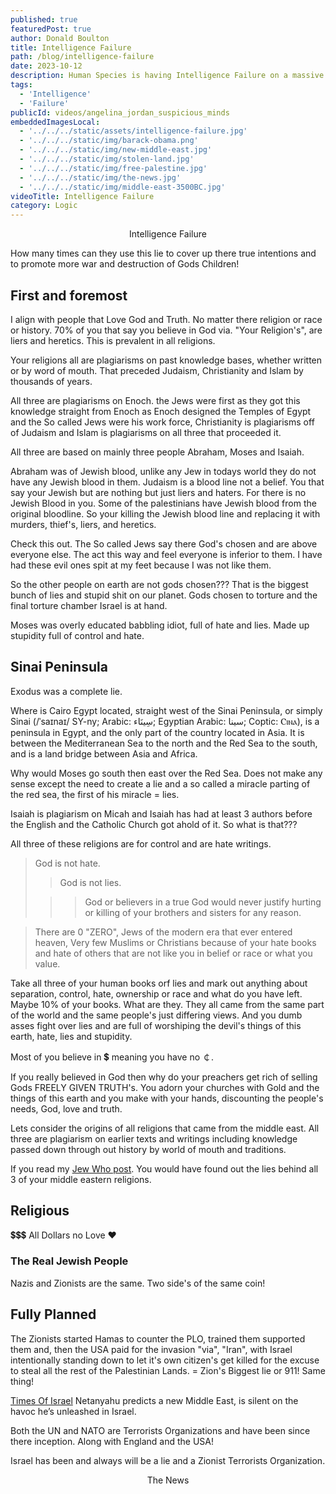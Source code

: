 ```yaml
---
published: true
featuredPost: true
author: Donald Boulton
title: Intelligence Failure
path: /blog/intelligence-failure
date: 2023-10-12
description: Human Species is having Intelligence Failure on a massive scale
tags: 
  - 'Intelligence' 
  - 'Failure'
publicId: videos/angelina_jordan_suspicious_minds
embeddedImagesLocal:
  - '../../../static/assets/intelligence-failure.jpg'
  - '../../../static/img/barack-obama.png'
  - '../../../static/img/new-middle-east.jpg'
  - '../../../static/img/stolen-land.jpg'
  - '../../../static/img/free-palestine.jpg'
  - '../../../static/img/the-news.jpg'
  - '../../../static/img/middle-east-3500BC.jpg'
videoTitle: Intelligence Failure
category: Logic
---
```



<ImageColWrapperPage>

<GatsbyImage alt="Intelligence Failure" imgclass="object-cover object-center w-full h-full rounded-lg" image={getImage(props.localImages[0])} />

</ImageColWrapperPage>

<Center> Intelligence Failure</Center>

How many times can they use this lie to cover up there true intentions and to promote more war and destruction of Gods Children!

## First and foremost

I align with people that Love God and Truth. No matter there religion or race or history. 70% of you that say you believe in God via. "Your Religion's", are liers and heretics. This is prevalent in all religions.

Your religions all are plagiarisms on past knowledge bases, whether written or by word of mouth. That preceded Judaism, Christianity and Islam by thousands of years.

All three are plagiarisms on Enoch. the Jews were first as they got this knowledge straight from Enoch as Enoch designed the Temples of Egypt and the So called Jews were his work force, Christianity is plagiarisms off of Judaism and Islam is plagiarisms on all three that proceeded it.

All three are based on mainly three people Abraham, Moses and Isaiah.

Abraham was of Jewish blood, unlike any Jew in todays world they do not have any Jewish blood in them. Judaism is a blood line not a belief. You that say your Jewish but are nothing but just liers and haters. For there is no Jewish Blood in you. Some of the palestinians have Jewish blood from the original bloodline. So your killing the Jewish blood line and replacing it with murders, thief's, liers, and heretics. 

Check this out. The So called Jews say there God's chosen and are above everyone else. The act this way and feel everyone is inferior to them. I have had these evil ones spit at my feet because I was not like them.

So the other people on earth are not gods chosen??? That is the biggest bunch of lies and stupid shit on our planet. Gods chosen to torture and the final torture chamber Israel is at hand.

Moses was overly educated babbling idiot, full of hate and lies. Made up stupidity full of control and hate.

## Sinai Peninsula

Exodus was a complete lie.

Where is Cairo Egypt located, straight west of the Sinai Peninsula, or simply Sinai (/ˈsaɪnaɪ/ SY-ny; Arabic: سِينَاء; Egyptian Arabic: سينا; Coptic: Ⲥⲓⲛⲁ), is a peninsula in Egypt, and the only part of the country located in Asia. It is between the Mediterranean Sea to the north and the Red Sea to the south, and is a land bridge between Asia and Africa.

Why would Moses go south then east over the Red Sea. Does not make any sense except the need to create a lie and a so called a miracle parting of the red sea, the first of his miracle = lies.

Isaiah is plagiarism on Micah and Isaiah has had at least 3 authors before the English and the Catholic Church got ahold of it. So what is that???

All three of these religions are for control and are hate writings. 

> God is not hate. 
>
> > God is not lies. 
>
> > > God or believers in a true God would never justify hurting or killing of your brothers and sisters for any reason. 

> There are 0 "ZERO", Jews of the modern era that ever entered heaven, Very few Muslims or Christians because of your hate books and hate of others that are not like you in belief or race or what you value.

Take all three of your human books orf lies and mark out anything about separation, control, hate, ownership or race and what do you have left. Maybe 10% of your books. What are they. They all came from the same part of the world and the same people's just differing views. And you dumb asses fight over lies and are full of worshiping the devil's things of this earth, hate, lies and stupidity.

Most of you believe in 💲 meaning you have no ￠.

If you really believed in God then why do your preachers get rich of selling Gods FREELY GIVEN TRUTH's. You adorn your churches with Gold and the things of this earth and you make with your hands, discounting the people's needs, God, love and truth.

Lets consider the origins of all religions that came from the middle east. All three are plagiarism on earlier texts and writings including knowledge passed down through out history by world of mouth and traditions.

If you read my [Jew Who post](/blog/jew-who). You would have found out the lies behind all 3 of your middle eastern religions.

<ImageColWrapperPage>

<GatsbyImage alt="Middle East 3500 BCE" imgclass="object-cover object-center w-full h-full rounded-lg" image={getImage(props.localImages[6])} />

</ImageColWrapperPage>

## Religious 

<LeftText>💲💲💲 All Dollars no Love ❤️</LeftText>

<ColumnGridTwo>
<UserProfile buttonLink="https://www.youtube.com/watch?v=xrYnlZAztt4" title="This Dummy Started it All." titleLink="https://www.youtube.com/watch?v=xrYnlZAztt4" link="https://www.youtube.com/watch?v=xrYnlZAztt4" description="Obama">

<GatsbyImage alt="Dummy" imgclass="object-cover object-center w-24 h-24 rounded-lg" image={getImage(props.localImages[1])} />

</UserProfile>
<VideoWrapper>
<YouTube youTubeId="xrYnlZAztt4" />
</VideoWrapper>
</ColumnGridTwo>

### The Real Jewish People

<Center>
<VideoFive />
</Center>

Nazis and Zionists are the same. Two side's of the same coin!

<IframeWrapperLarge>
<YouTube youTubeId="U2H-F0HVKDY" />
</IframeWrapperLarge>

## Fully Planned

The Zionists started Hamas to counter the PLO, trained them supported them and, then the USA paid for the invasion "via", "Iran", with Israel intentionally standing down to let it's own citizen's get killed for the excuse to steal all the rest of the Palestinian Lands. = Zion's Biggest lie or 911! Same thing!

<ImageColWrapperPage>

<GatsbyImage alt="New Middle East" imgclass="object-cover object-center w-full h-full rounded-lg" image={getImage(props.localImages[2])} />

</ImageColWrapperPage>

[Times Of Israel](https://www.timesofisrael.com/pm-predicts-an-israel-transformed-in-mideast-has-no-words-for-internal-israeli-peace/) Netanyahu predicts a new Middle East, is silent on the havoc he’s unleashed in Israel.

Both the UN and NATO are Terrorists Organizations and have been since there inception. Along with England and the USA!

<ImageColWrapperPage>

<GatsbyImage alt="Intelligence Failure" imgclass="object-cover object-center w-full h-full rounded-lg" image={getImage(props.localImages[3])} />

</ImageColWrapperPage>

Israel has been and always will be a lie and a Zionist Terrorists Organization.

<ImageColWrapperPage>

<GatsbyImage alt="Free Palestine" imgclass="object-cover object-center w-full h-full rounded-lg" image={getImage(props.localImages[4])} />

</ImageColWrapperPage>

<Center> The News</Center>

<ImageColWrapperPage>

<GatsbyImage alt="The Last Trustworthy News Broadcast" imgclass="object-cover object-center w-full h-full rounded-lg" image={getImage(props.localImages[5])} />

</ImageColWrapperPage>

